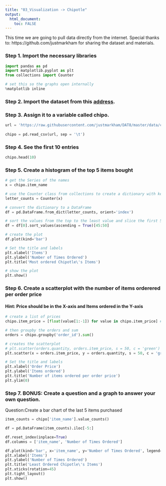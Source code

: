 ```yaml
---
title: "03_Visualization -> Chipotle"
output: 
  html_document:
    toc: FALSE
---
```


This time we are going to pull data directly from the internet.
Special thanks to: https://github.com/justmarkham for sharing the dataset and materials.

### Step 1. Import the necessary libraries
```python
import pandas as pd
import matplotlib.pyplot as plt
from collections import Counter

# set this so the graphs open internally
%matplotlib inline
```

### Step 2. Import the dataset from this [address](https://raw.githubusercontent.com/justmarkham/DAT8/master/data/chipotle.tsv). 

### Step 3. Assign it to a variable called chipo.
```python
url = 'https://raw.githubusercontent.com/justmarkham/DAT8/master/data/chipotle.tsv'
    
chipo = pd.read_csv(url, sep = '\t')
```

### Step 4. See the first 10 entries
```python
chipo.head(10)
```

### Step 5. Create a histogram of the top 5 items bought
```python
# get the Series of the names
x = chipo.item_name

# use the Counter class from collections to create a dictionary with keys(text) and frequency
letter_counts = Counter(x)

# convert the dictionary to a DataFrame
df = pd.DataFrame.from_dict(letter_counts, orient='index')

# sort the values from the top to the least value and slice the first 5 items
df = df[0].sort_values(ascending = True)[45:50]

# create the plot
df.plot(kind='bar')

# Set the title and labels
plt.xlabel('Items')
plt.ylabel('Number of Times Ordered')
plt.title('Most ordered Chipotle\'s Items')

# show the plot
plt.show()
```

### Step 6. Create a scatterplot with the number of items orderered per order price
#### Hint: Price should be in the X-axis and Items ordered in the Y-axis
```python
# create a list of prices
chipo.item_price = [float(value[1:-1]) for value in chipo.item_price] # strip the dollar sign and trailing space

# then groupby the orders and sum
orders = chipo.groupby('order_id').sum()

# creates the scatterplot
# plt.scatter(orders.quantity, orders.item_price, s = 50, c = 'green')
plt.scatter(x = orders.item_price, y = orders.quantity, s = 50, c = 'green')

# Set the title and labels
plt.xlabel('Order Price')
plt.ylabel('Items ordered')
plt.title('Number of items ordered per order price')
plt.ylim(0)
```

### Step 7. BONUS: Create a question and a graph to answer your own question.

Question:Create a bar chart of the last 5 items purchased
```python
item_counts = chipo['item_name'].value_counts()

df = pd.DataFrame(item_counts).iloc[-5:] 

df.reset_index(inplace=True)
df.columns = ['item_name', 'Number of Times Ordered']

df.plot(kind='bar', x='item_name', y='Number of Times Ordered', legend=False)
plt.xlabel('Items')
plt.ylabel('Number of Times Ordered')
plt.title('Least Ordered Chipotle\'s Items')
plt.xticks(rotation=45)
plt.tight_layout() 
plt.show()
```